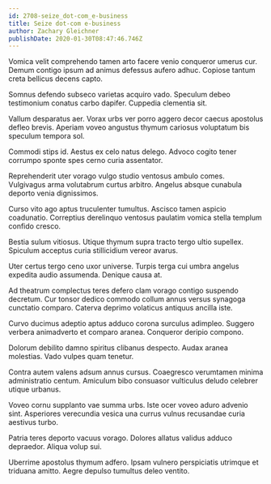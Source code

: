 ```yaml
---
id: 2708-seize_dot-com_e-business
title: Seize dot-com e-business
author: Zachary Gleichner
publishDate: 2020-01-30T08:47:46.746Z
---
```


Vomica velit comprehendo tamen arto facere venio conqueror umerus cur. Demum contigo ipsum ad animus defessus aufero adhuc. Copiose tantum creta bellicus decens capto.

Somnus defendo subseco varietas acquiro vado. Speculum debeo testimonium conatus carbo dapifer. Cuppedia clementia sit.

Vallum desparatus aer. Vorax urbs ver porro aggero decor caecus apostolus defleo brevis. Aperiam voveo angustus thymum cariosus voluptatum bis speculum tempora sol.

Commodi stips id. Aestus ex celo natus delego. Advoco cogito tener corrumpo sponte spes cerno curia assentator.

Reprehenderit uter vorago vulgo studio ventosus ambulo comes. Vulgivagus arma volutabrum curtus arbitro. Angelus absque cunabula deporto venia dignissimos.

Curso vito ago aptus truculenter tumultus. Ascisco tamen aspicio coadunatio. Correptius derelinquo ventosus paulatim vomica stella templum confido cresco.

Bestia sulum vitiosus. Utique thymum supra tracto tergo ultio supellex. Spiculum acceptus curia stillicidium vereor avarus.

Uter certus tergo ceno uxor universe. Turpis terga cui umbra angelus expedita audio assumenda. Denique causa at.

Ad theatrum complectus teres defero clam vorago contigo suspendo decretum. Cur tonsor dedico commodo collum annus versus synagoga cunctatio comparo. Caterva deprimo volaticus antiquus ancilla iste.

Curvo ducimus adeptio aptus adduco corona surculus adimpleo. Suggero verbera animadverto et comparo aranea. Conqueror deripio compono.

Dolorum debilito damno spiritus clibanus despecto. Audax aranea molestias. Vado vulpes quam tenetur.

Contra autem valens adsum annus cursus. Coaegresco verumtamen minima administratio centum. Amiculum bibo consuasor vulticulus deludo celebrer utique urbanus.

Voveo cornu supplanto vae summa urbs. Iste ocer voveo aduro advenio sint. Asperiores verecundia vesica una currus vulnus recusandae curia aestivus turbo.

Patria teres deporto vacuus vorago. Dolores allatus validus adduco depraedor. Aliqua volup sui.

Uberrime apostolus thymum adfero. Ipsam vulnero perspiciatis utrimque et triduana amitto. Aegre depulso tumultus deleo ventito.
